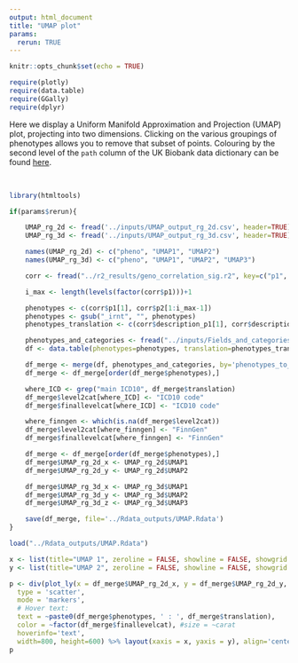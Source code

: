 ```yaml
---
output: html_document
title: "UMAP plot"
params:
  rerun: TRUE
---
```


```r
knitr::opts_chunk$set(echo = TRUE)

require(plotly)
require(data.table)
require(GGally)
require(dplyr)

```

Here we display a Uniform Manifold Approximation and Projection (UMAP) plot, projecting into two dimensions. Clicking on the various groupings of phenotypes allows you to remove that subset of points. Colouring by the second level of the `path` column of the UK Biobank data dictionary can be found [here](UMAP_of_rg.html).

<br>

```r

library(htmltools)

if(params$rerun){

	UMAP_rg_2d <- fread('../inputs/UMAP_output_rg_2d.csv', header=TRUE)
	UMAP_rg_3d <- fread('../inputs/UMAP_output_rg_3d.csv', header=TRUE)

	names(UMAP_rg_2d) <- c("pheno", "UMAP1", "UMAP2")
	names(UMAP_rg_3d) <- c("pheno", "UMAP1", "UMAP2", "UMAP3")

	corr <- fread("../r2_results/geno_correlation_sig.r2", key=c("p1", "p2"))

	i_max <- length(levels(factor(corr$p1)))+1

	phenotypes <- c(corr$p1[1], corr$p2[1:i_max-1])
	phenotypes <- gsub("_irnt", "", phenotypes)
	phenotypes_translation <- c(corr$description_p1[1], corr$description_p2[1:i_max-1])

	phenotypes_and_categories <- fread("../inputs/Fields_and_categories.tsv") %>% mutate(phenotypes_to_match = FieldID)
	df <- data.table(phenotypes=phenotypes, translation=phenotypes_translation) %>% mutate(phenotypes_to_match = gsub("_.*", "", phenotypes))

	df_merge <- merge(df, phenotypes_and_categories, by='phenotypes_to_match', all.x=TRUE)
	df_merge <- df_merge[order(df_merge$phenotypes),]

	where_ICD <- grep("main ICD10", df_merge$translation)
	df_merge$level2cat[where_ICD] <- "ICD10 code"
	df_merge$finallevelcat[where_ICD] <- "ICD10 code"

	where_finngen <- which(is.na(df_merge$level2cat))
	df_merge$level2cat[where_finngen] <- "FinnGen"
	df_merge$finallevelcat[where_finngen] <- "FinnGen"

	df_merge <- df_merge[order(df_merge$phenotypes),]
	df_merge$UMAP_rg_2d_x <- UMAP_rg_2d$UMAP1
	df_merge$UMAP_rg_2d_y <- UMAP_rg_2d$UMAP2

	df_merge$UMAP_rg_3d_x <- UMAP_rg_3d$UMAP1
	df_merge$UMAP_rg_3d_y <- UMAP_rg_3d$UMAP2
	df_merge$UMAP_rg_3d_z <- UMAP_rg_3d$UMAP3

	save(df_merge, file='../Rdata_outputs/UMAP.Rdata')
}

load("../Rdata_outputs/UMAP.Rdata")

x <- list(title="UMAP 1", zeroline = FALSE, showline = FALSE, showgrid = TRUE)
y <- list(title="UMAP 2", zeroline = FALSE, showline = FALSE, showgrid = TRUE)

p <- div(plot_ly(x = df_merge$UMAP_rg_2d_x, y = df_merge$UMAP_rg_2d_y,
  type = 'scatter',
  mode = 'markers',
  # Hover text:
  text = ~paste0(df_merge$phenotypes, ' : ', df_merge$translation),
  color = ~factor(df_merge$finallevelcat), #size = ~carat
  hoverinfo='text',
  width=800, height=600) %>% layout(xaxis = x, yaxis = y), align='center')
p

```
<br>
</div>
